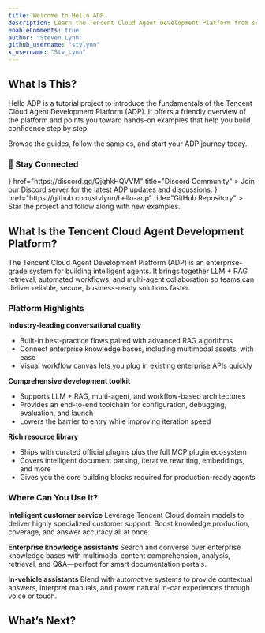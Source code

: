 ```yaml
---
title: Welcome to Hello ADP
description: Learn the Tencent Cloud Agent Development Platform from scratch.
enableComments: true
author: "Steven Lynn"
github_username: "stvlynn"
x_username: "Stv_Lynn"
---
```


## What Is This?

Hello ADP is a tutorial project to introduce the fundamentals of the Tencent Cloud Agent Development Platform (ADP). It offers a friendly overview of the platform and points you toward hands-on examples that help you build confidence step by step.

Browse the guides, follow the samples, and start your ADP journey today.

### 👋 Stay Connected

<Cards>
  <Card 
    icon={<i className="ri-discord-fill ri-lg" />} 
    href="https://discord.gg/QjqhkHQVVM" 
    title="Discord Community"
  >
    Join our Discord server for the latest ADP updates and discussions.
  </Card>
  <Card 
    icon={<i className="ri-github-fill ri-lg" />} 
    href="https://github.com/stvlynn/hello-adp" 
    title="GitHub Repository"
  >
    Star the project and follow along with new examples.
  </Card>
</Cards>

## What Is the Tencent Cloud Agent Development Platform?

The Tencent Cloud Agent Development Platform (ADP) is an enterprise-grade system for building intelligent agents. It brings together LLM + RAG retrieval, automated workflows, and multi-agent collaboration so teams can deliver reliable, secure, business-ready solutions faster.

### Platform Highlights

**Industry-leading conversational quality**
- Built-in best-practice flows paired with advanced RAG algorithms
- Connect enterprise knowledge bases, including multimodal assets, with ease
- Visual workflow canvas lets you plug in existing enterprise APIs quickly

**Comprehensive development toolkit**
- Supports LLM + RAG, multi-agent, and workflow-based architectures
- Provides an end-to-end toolchain for configuration, debugging, evaluation, and launch
- Lowers the barrier to entry while improving iteration speed

**Rich resource library**
- Ships with curated official plugins plus the full MCP plugin ecosystem
- Covers intelligent document parsing, iterative rewriting, embeddings, and more
- Gives you the core building blocks required for production-ready agents

### Where Can You Use It?

**Intelligent customer service**
Leverage Tencent Cloud domain models to deliver highly specialized customer support. Boost knowledge production, coverage, and answer accuracy all at once.

**Enterprise knowledge assistants**
Search and converse over enterprise knowledge bases with multimodal content comprehension, analysis, retrieval, and Q&A—perfect for smart documentation portals.

**In-vehicle assistants**
Blend with automotive systems to provide contextual answers, interpret manuals, and power natural in-car experiences through voice or touch.

## What’s Next?

<Cards>
  <Card title="Get Started" href="./docs/quickstart" />
</Cards>
